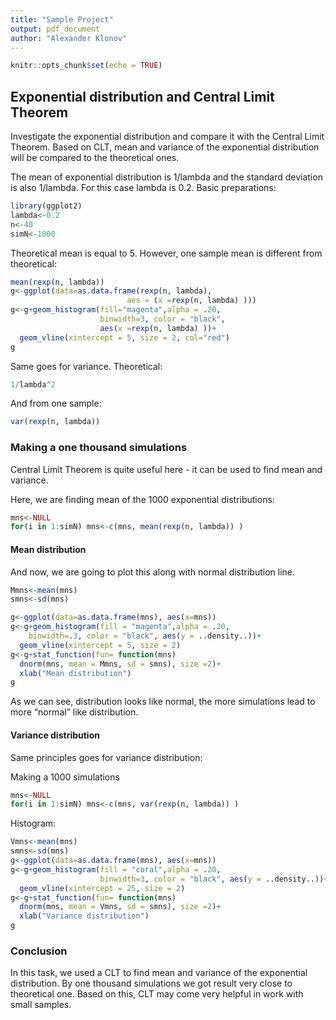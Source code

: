 ---
title: "Sample Project"
output: pdf_document
author: "Alexander Klonov"
---

```{r setup, include=FALSE}
knitr::opts_chunk$set(echo = TRUE)
```
## Exponential distribution and Central Limit Theorem
Investigate the exponential distribution  and compare it with the Central Limit Theorem. Based on CLT, mean and variance of the exponential distribution will be compared to the theoretical ones.

The mean of exponential distribution is 1/lambda and the standard deviation is also 1/lambda. For this case lambda is 0.2.
Basic preparations:
```{r}
library(ggplot2)
lambda<-0.2
n<-40
simN<-1000
```
Theoretical mean is equal to 5. However, one sample mean is different from theoretical:
```{r, fig.height=2.5}
mean(rexp(n, lambda))
g<-ggplot(data=as.data.frame(rexp(n, lambda), 
                          aes = (x =rexp(n, lambda) )))
g<-g+geom_histogram(fill="magenta",alpha = .20, 
                    binwidth=3, color = "black", 
                    aes(x =rexp(n, lambda) ))+
  geom_vline(xintercept = 5, size = 2, col="red")
g
```

Same goes for variance. 
Theoretical:
```{r}
1/lambda^2
```
And from one sample:
```{r}
var(rexp(n, lambda))

```

### Making a one thousand simulations 

Central Limit Theorem is quite useful here - it can be used to find mean and variance.

Here, we are finding mean of the 1000 exponential distributions:
```{r}
mns<-NULL
for(i in 1:simN) mns<-c(mns, mean(rexp(n, lambda)) )
```
#### Mean distribution
And now, we are going to plot this along with normal distribution line.
```{r, fig.height=2.5}
Mmns<-mean(mns)
smns<-sd(mns)

g<-ggplot(data=as.data.frame(mns), aes(x=mns))
g<-g+geom_histogram(fill = "magenta",alpha = .20,
    binwidth=.3, color = "black", aes(y = ..density..))+
  geom_vline(xintercept = 5, size = 2)
g<-g+stat_function(fun= function(mns) 
  dnorm(mns, mean = Mmns, sd = smns), size =2)+
  xlab("Mean distribution")
g
```
As we can see, distribution looks like normal, the more simulations lead to more "normal" like distribution.

#### Variance distribution

Same principles goes for variance distribution:

Making a 1000 simulations
```{r}
mns<-NULL
for(i in 1:simN) mns<-c(mns, var(rexp(n, lambda)) )
```
Histogram:
```{r, fig.height=2.5}
Vmns<-mean(mns)
smns<-sd(mns)
g<-ggplot(data=as.data.frame(mns), aes(x=mns))
g<-g+geom_histogram(fill = "coral",alpha = .20, 
                    binwidth=3, color = "black", aes(y = ..density..))+
  geom_vline(xintercept = 25, size = 2)
g<-g+stat_function(fun= function(mns) 
  dnorm(mns, mean = Vmns, sd = smns), size =2)+
  xlab("Variance distribution")
g
```

### Conclusion

In this task, we used a CLT to find mean and variance of the exponential distribution. By one thousand simulations we got result very close to theoretical one. Based on this, CLT may come very helpful in work with small samples.
